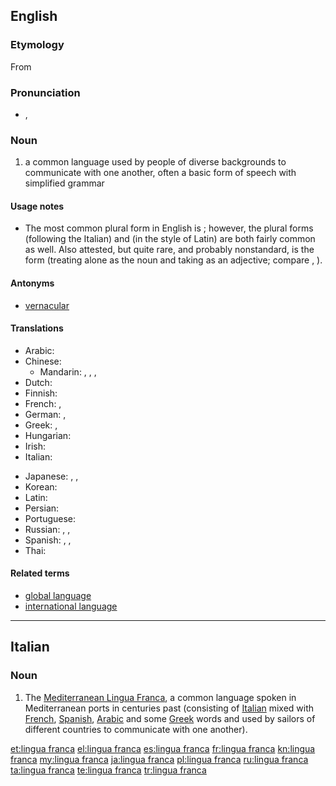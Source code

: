 ==English==
{{wikipedia}}

===Etymology===
From {{etyl|it}} {{term|lingua franca||Frankish language|lang=it}}

===Pronunciation===
* {{a|UK}} {{IPA|/ˈlɪŋ.ɡwə fɹæŋ.kə/}}, {{X-SAMPA|/"lIN.gw@ fr{N.k@/}}

===Noun===
{{en-noun|head=[[lingua]] [[franca]]}}

# a common language used by people of diverse backgrounds to communicate with one another, often a basic form of speech with simplified grammar

====Usage notes====
* The most common plural form in English is {{term|lingua francas|lang=en}}; however, the plural forms {{term|lingue franche|lang=en}} (following the Italian) and {{term|linguae francae|lang=en}} (in the style of Latin) are both fairly common as well. Also attested, but quite rare, and probably nonstandard, is the form {{term|linguas franca|lang=en}} (treating {{term||lingua|lang=en}} alone as the noun and taking {{term||franca|lang=en}} as an adjective; compare {{term|attorney general|attorneys general|lang=en}}, {{term|forest primeval|forests primeval}}).

====Antonyms====
* {{sense|common language}} [[vernacular]]

====Translations====
{{trans-top|common language}}
* Arabic: {{t-|ar|لغة تواصل مشترك|f|tr=lúġat tawāṣul muštarak}}
* Chinese:
** Mandarin: {{t|cmn|通用語|sc=Hani}}, {{t|cmn|通用语|tr=tōngyòngyǔ|sc=Hani}}, {{t|cmn|交際語|sc=Hani}}, {{t|cmn|交际语|tr=jiāojìyǔ|sc=Hani}}
* Dutch: {{t-|nl|lingua franca}}
* Finnish: {{t-|fi|lingua franca}}
* French: {{t+|fr|lingua franca|f}}, {{t+|fr|langue véhiculaire|f}}
* German: {{t+|de|Lingua Franca|f}}, {{t+|de|Verkehrssprache|f}}
* Greek: {{t-|el|κοινή διάλεκτος}}, {{t-|el|κοινή γλώσσα}}
* Hungarian: {{t-|hu|közvetítőnyelv}}
* Irish: {{t-|ga|francbhéarla|m}}
* Italian: {{t-|it|lingua franca|f}}
{{trans-mid}}
* Japanese: {{t-|ja|リングワ・フランカ|tr=ringuwa-furanka}}, {{t-|ja|リンガフランカ|tr=ringafuranka}}, {{t-|ja|共通語|tr=きょうつうご, kyōtsūgo}}
* Korean: {{t-|ko|링구아 프랑카|tr=ringgua peurangka|sc=Kore}}
* Latin: {{t-|la|lingua franca|f}}
* Persian: {{t-|fa|زبان میانجی|tr=zabân-e miyânji|sc=fa-Arab}}
* Portuguese: {{t-|pt|lingua franca|f}}
* Russian: {{t-|ru|лингва-франка|f|tr=língva-fránka}} {{qualifier|indeclinable}}, {{t-|ru|общий язык|m|tr=óbščij jazýk}}, {{t-|ru|язык общения|m|alt=язык (межнационального) общения|tr=jazýk (mežnacionál'novo) obščénija}}
* Spanish: {{t-|es|lengua vehicular|f}}, {{t-|es|lengua franca|f}}, {{t+|es|lingua franca|f}}
* Thai: {{t-|th|ภาษากลาง|tr=paasăa glaang}}
{{trans-bottom}}

====Related terms====
* [[global language]]
* [[international language]]

----

==Italian==

===Noun===
{{wikipedia|lang=it}}
{{head|it|noun}} {{f|inv}}

# The [[:w:Mediterranean Lingua Franca|Mediterranean Lingua Franca]], a common language spoken in Mediterranean ports in centuries past (consisting of [[Italian]] mixed with [[French]], [[Spanish]], [[Arabic]] and some [[Greek]] words and used by sailors of different countries to communicate with one another).

[[et:lingua franca]]
[[el:lingua franca]]
[[es:lingua franca]]
[[fr:lingua franca]]
[[kn:lingua franca]]
[[my:lingua franca]]
[[ja:lingua franca]]
[[pl:lingua franca]]
[[ru:lingua franca]]
[[ta:lingua franca]]
[[te:lingua franca]]
[[tr:lingua franca]]